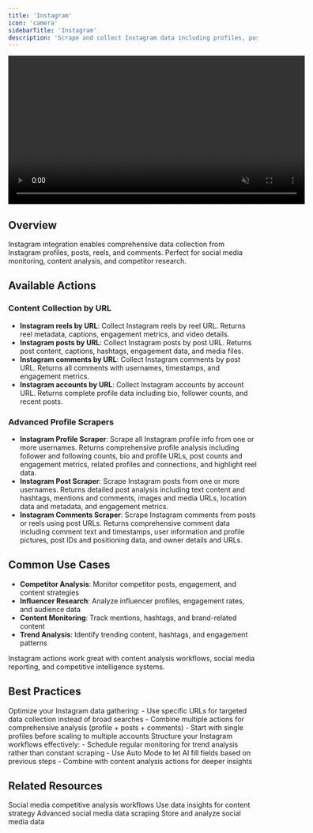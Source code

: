 ```yaml
---
title: 'Instagram'
icon: 'camera'
sidebarTitle: 'Instagram'
description: 'Scrape and collect Instagram data including profiles, posts, reels, and comments'
---
```


<div style={{ display: 'flex', justifyContent: 'center', margin: '2rem 0' }}>
  <div className="video-card">
    <video
      src="/lindy-brand-assets/instagram.mp4"
      width="600"
      autoPlay
      muted
      loop
      playsInline
      style={{ display: 'block', width: '100%', borderRadius: '16px' }}
    />
  </div>
</div>

## Overview

Instagram integration enables comprehensive data collection from Instagram profiles, posts, reels, and comments. Perfect for social media monitoring, content analysis, and competitor research.

## Available Actions

### Content Collection by URL

- **Instagram reels by URL**: Collect Instagram reels by reel URL. Returns reel metadata, captions, engagement metrics, and video details.
- **Instagram posts by URL**: Collect Instagram posts by post URL. Returns post content, captions, hashtags, engagement data, and media files.
- **Instagram comments by URL**: Collect Instagram comments by post URL. Returns all comments with usernames, timestamps, and engagement metrics.
- **Instagram accounts by URL**: Collect Instagram accounts by account URL. Returns complete profile data including bio, follower counts, and recent posts.

### Advanced Profile Scrapers

- **Instagram Profile Scraper**: Scrape all Instagram profile info from one or more usernames. Returns comprehensive profile analysis including follower and following counts, bio and profile URLs, post counts and engagement metrics, related profiles and connections, and highlight reel data.
- **Instagram Post Scraper**: Scrape Instagram posts from one or more usernames. Returns detailed post analysis including text content and hashtags, mentions and comments, images and media URLs, location data and metadata, and engagement metrics.
- **Instagram Comments Scraper**: Scrape Instagram comments from posts or reels using post URLs. Returns comprehensive comment data including comment text and timestamps, user information and profile pictures, post IDs and positioning data, and owner details and URLs.

## Common Use Cases

- **Competitor Analysis**: Monitor competitor posts, engagement, and content strategies
- **Influencer Research**: Analyze influencer profiles, engagement rates, and audience data
- **Content Monitoring**: Track mentions, hashtags, and brand-related content
- **Trend Analysis**: Identify trending content, hashtags, and engagement patterns

<Tip>
Instagram actions work great with content analysis workflows, social media reporting, and competitive intelligence systems.
</Tip>

## Best Practices

<AccordionGroup>
  <Accordion title="Data Collection Strategy">
    Optimize your Instagram data gathering:
    - Use specific URLs for targeted data collection instead of broad searches
    - Combine multiple actions for comprehensive analysis (profile + posts + comments)
    - Start with single profiles before scaling to multiple accounts
  </Accordion>
  
  <Accordion title="Workflow Efficiency">
    Structure your Instagram workflows effectively:
    - Schedule regular monitoring for trend analysis rather than constant scraping
    - Use Auto Mode to let AI fill fields based on previous steps
    - Combine with content analysis actions for deeper insights
  </Accordion>
</AccordionGroup>



## Related Resources

<CardGroup cols={2}>
  <Card title="Competitive Content Analysis" href="/use-cases/marketing/competitive-content-analysis" icon="magnifying-glass">
    Social media competitive analysis workflows
  </Card>
  <Card title="Focus Group Simulator" href="/use-cases/marketing/focus-group-simulator" icon="users">
    Use data insights for content strategy
  </Card>
  <Card title="Apify" href="/skills/web-browsing/apify" icon="square-code">
    Advanced social media data scraping
  </Card>
  <Card title="Knowledge Base" href="/fundamentals/lindy-101/knowledge-base" icon="database">
    Store and analyze social media data
  </Card>
</CardGroup>